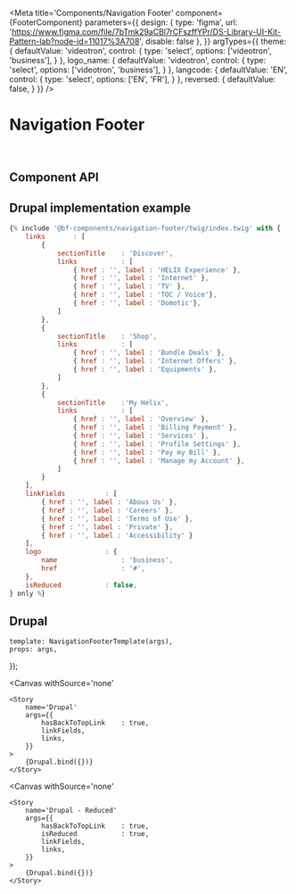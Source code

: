 



<Meta 
    title='Components/Navigation Footer' 
    component={FooterComponent}
    parameters={{
        design: {
            type: 'figma',
            url: 'https://www.figma.com/file/7bTmk29aCBl7rCFszffYPr/DS-Library-UI-Kit-Pattern-lab?node-id=11017%3A708',
            disable: false
        },
    }}
    argTypes={{
        theme: {
            defaultValue: 'videotron',
            control: {
                type: 'select',
                options: ['videotron', 'business'],
            }
        },
        logo_name: {
            defaultValue: 'videotron',
            control: {
                type: 'select',
                options: ['videotron', 'business'],
            }
        },
        langcode: {
            defaultValue: 'EN',
            control: { 
                type: 'select',
                options: ['EN', 'FR'],
            }
        },
        reversed: {
            defaultValue: false,
        }
    }}
/>


# Navigation Footer

<br/>



## Component API

<Props of={FooterComponent} />



## Drupal implementation example

```jsx
{% include '@bf-components/navigation-footer/twig/index.twig' with {
    links       : [
        {
            sectionTitle    : 'Discover',
            links           : [
                { href : '', label : 'HELIX Experience' },
                { href : '', label : 'Internet' },
                { href : '', label : 'TV' },
                { href : '', label : 'TOC / Voice'},
                { href : '', label : 'Domotic'},
            ]
        },
        {
            sectionTitle    : 'Shop',
            links           : [
                { href : '', label : 'Bundle Deals' },
                { href : '', label : 'Internet Offers' },
                { href : '', label : 'Equipments' },
            ] 
        },
        {
            sectionTitle    :'My Helix',
            links           : [
                { href : '', label : 'Overview' },
                { href : '', label : 'Billing Payment' },
                { href : '', label : 'Services' },
                { href : '', label : 'Profile Settings' },
                { href : '', label : 'Pay my Bill' },
                { href : '', label : 'Manage my Account' },
            ] 
        }
    ],
    linkFields          : [
        { href : '', label : 'Abous Us' },
        { href : '', label : 'Careers' },
        { href : '', label : 'Terms of Use' },
        { href : '', label : 'Private' },
        { href : '', label : 'Accessibility' }
    ],
    logo                : {
        name                : 'business',
        href                : '#',
    },
    isReduced           : false,
} only %}
```



## Drupal

    template: NavigationFooterTemplate(args),
    props: args,
});

<Canvas
    withSource='none'
>
    <Story 
        name='Drupal'
        args={{ 
            hasBackToTopLink    : true,
            linkFields,
            links,
        }}
    >
        {Drupal.bind({})}
    </Story>
</Canvas>


<Canvas
    withSource='none'
>
    <Story 
        name='Drupal - Reduced'
        args={{ 
            hasBackToTopLink    : true,
            isReduced           : true,
            linkFields,
            links,
        }}
    >
        {Drupal.bind({})}
    </Story>
</Canvas>